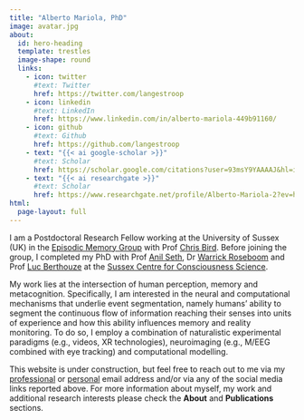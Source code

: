 ```yaml
---
title: "Alberto Mariola, PhD"
image: avatar.jpg
about:
  id: hero-heading
  template: trestles
  image-shape: round
  links:
    - icon: twitter
      #text: Twitter
      href: https://twitter.com/langestroop
    - icon: linkedin
      #text: LinkedIn
      href: https://www.linkedin.com/in/alberto-mariola-449b91160/
    - icon: github
      #text: Github
      href: https://github.com/langestroop
    - text: "{{< ai google-scholar >}}"
      #text: Scholar
      href: https://scholar.google.com/citations?user=93msY9YAAAAJ&hl=it&oi=ao
    - text: "{{< ai researchgate >}}"
      #text: Scholar
      href: https://www.researchgate.net/profile/Alberto-Mariola-2?ev=hdr_xprf
html:
  page-layout: full
---
```


::: {#hero-heading}
I am a Postdoctoral Research Fellow working at the University of Sussex (UK) in the [Episodic Memory Group](http://www.sussex.ac.uk/psychology/memory/index) with Prof [Chris Bird](https://scholar.google.co.uk/citations?user=smxv3nIAAAAJ&hl=en). Before joining the group, I completed my PhD with Prof [Anil Seth](https://www.anilseth.com/), Dr [Warrick Roseboom](https://www.warrickroseboom.com/home) and Prof [Luc Berthouze](https://berthouz.github.io/) at the [Sussex Centre for Consciousness Science](https://www.sussex.ac.uk/research/centres/sussex-centre-for-consciousness-science/).

My work lies at the intersection of human perception, memory and metacognition. Specifically, I am interested in the neural and computational mechanisms that underlie event segmentation, namely humans' ability to segment the continuous flow of information reaching their senses into units of experience and how this ability influences memory and reality monitoring. To do so, I employ a combination of naturalistic experimental paradigms (e.g., videos, XR technologies), neuroimaging (e.g., M/EEG combined with eye tracking) and computational modelling.

:::

This website is under construction, but feel free to reach out to me via my [professional](mailto: A.Mariola@sussex.ac.uk) or [personal ](mailto:a.mariola@protonmail.ch) email address and/or via any of the social media links reported above. For more information about myself, my work and additional research interests please check the **About** and **Publications** sections.  
